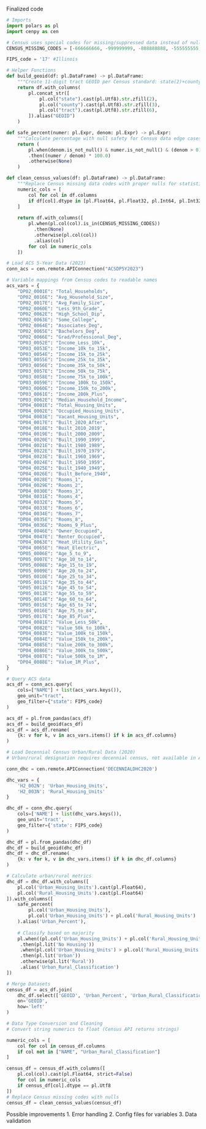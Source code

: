 
Finalized code
```python
# Imports
import polars as pl
import cenpy as cen

# Census uses special codes for missing/suppressed data instead of nulls
CENSUS_MISSING_CODES = [-666666666, -999999999, -888888888, -555555555, -222222222]

FIPS_code = '17' #Illinois

# Helper Functions
def build_geoid(df: pl.DataFrame) -> pl.DataFrame:
    """Create 11-digit tract GEOID per Census standard: state(2)+county(3)+tract(6)."""
    return df.with_columns(
        pl.concat_str([
            pl.col("state").cast(pl.Utf8).str.zfill(2),
            pl.col("county").cast(pl.Utf8).str.zfill(3),
            pl.col("tract").cast(pl.Utf8).str.zfill(6),
        ]).alias("GEOID")
    )

def safe_percent(numer: pl.Expr, denom: pl.Expr) -> pl.Expr:
    """Calculate percentage with null safety for Census data edge cases."""
    return (
        pl.when(denom.is_not_null() & numer.is_not_null() & (denom > 0))
        .then((numer / denom) * 100.0)
        .otherwise(None)
    )

def clean_census_values(df: pl.DataFrame) -> pl.DataFrame:
    """Replace Census missing data codes with proper nulls for statistical validity."""
    numeric_cols = [
        col for col in df.columns 
        if df[col].dtype in [pl.Float64, pl.Float32, pl.Int64, pl.Int32]
    ]
    
    return df.with_columns([
        pl.when(pl.col(col).is_in(CENSUS_MISSING_CODES))
          .then(None)
          .otherwise(pl.col(col))
          .alias(col)
        for col in numeric_cols
    ])

# Load ACS 5-Year Data (2023)
conn_acs = cen.remote.APIConnection("ACSDP5Y2023")

# Variable mappings from Census codes to readable names
acs_vars = {
    "DP02_0001E": "Total_Households",
    "DP02_0016E": "Avg_Household_Size",
    "DP02_0017E": "Avg_Family_Size",
    "DP02_0060E": "Less_9th_Grade",
    "DP02_0062E": "High_School_Dip",
    "DP02_0063E": "Some_College",
    "DP02_0064E": "Associates_Deg",
    "DP02_0065E": "Bachelors_Deg",
    "DP02_0066E": "Grad/Professional_Deg",
    "DP03_0052E": "Income_Less_10k",
    "DP03_0053E": "Income_10k_to_15k",
    "DP03_0054E": "Income_15k_to_25k",
    "DP03_0055E": "Income_25k_to_35k",
    "DP03_0056E": "Income_35k_to_50k",
    "DP03_0057E": "Income_50k_to_75k",
    "DP03_0058E": "Income_75k_to_100k",
    "DP03_0059E": "Income_100k_to_150k",
    "DP03_0060E": "Income_150k_to_200k",
    "DP03_0061E": "Income_200k_Plus",
    "DP03_0062E": "Median_Household_Income",
    "DP04_0001E": "Total_Housing_Units",
    "DP04_0002E": "Occupied_Housing_Units",
    "DP04_0003E": "Vacant_Housing_Units",
    "DP04_0017E": "Built_2020_After",
    "DP04_0018E": "Built_2010_2019",
    "DP04_0019E": "Built_2000_2009",
    "DP04_0020E": "Built_1990_1999",
    "DP04_0021E": "Built_1980_1989",
    "DP04_0022E": "Built_1970_1979",
    "DP04_0023E": "Built_1960_1969",
    "DP04_0024E": "Built_1950_1959",
    "DP04_0025E": "Built_1940_1949",
    "DP04_0026E": "Built_Before_1940",
    "DP04_0028E": "Rooms_1",
    "DP04_0029E": "Rooms_2",
    "DP04_0030E": "Rooms_3",
    "DP04_0031E": "Rooms_4",
    "DP04_0032E": "Rooms_5",
    "DP04_0033E": "Rooms_6",
    "DP04_0034E": "Rooms_7",
    "DP04_0035E": "Rooms_8",
    "DP04_0036E": "Rooms_9_Plus",
    "DP04_0046E": "Owner_Occupied",
    "DP04_0047E": "Renter_Occupied",
    "DP04_0063E": "Heat_Utility_Gas",
    "DP04_0065E": "Heat_Electric",
    "DP05_0006E": "Age_5_to_9",
    "DP05_0007E": "Age_10_to_14",
    "DP05_0008E": "Age_15_to_19",
    "DP05_0009E": "Age_20_to_24",
    "DP05_0010E": "Age_25_to_34",
    "DP05_0011E": "Age_35_to_44",
    "DP05_0012E": "Age_45_to_54",
    "DP05_0013E": "Age_55_to_59",
    "DP05_0014E": "Age_60_to_64",
    "DP05_0015E": "Age_65_to_74",
    "DP05_0016E": "Age_75_to_84",
    "DP05_0017E": "Age_85_Plus",
    "DP04_0081E": "Value_Less_50k",
    "DP04_0082E": "Value_50k_to_100k",
    "DP04_0083E": "Value_100k_to_150k",
    "DP04_0084E": "Value_150k_to_200k",
    "DP04_0085E": "Value_200k_to_300k",
    "DP04_0086E": "Value_300k_to_500k",
    "DP04_0087E": "Value_500k_to_1M",
    "DP04_0088E": "Value_1M_Plus",
}

# Query ACS data
acs_df = conn_acs.query(
    cols=["NAME"] + list(acs_vars.keys()),
    geo_unit="tract",
    geo_filter={"state": FIPS_code}
)

acs_df = pl.from_pandas(acs_df)
acs_df = build_geoid(acs_df)
acs_df = acs_df.rename(
    {k: v for k, v in acs_vars.items() if k in acs_df.columns}
)

# Load Decennial Census Urban/Rural Data (2020)
# Urban/rural designation requires decennial census, not available in ACS

conn_dhc = cen.remote.APIConnection('DECENNIALDHC2020')

dhc_vars = {
    'H2_002N': 'Urban_Housing_Units',
    'H2_003N': 'Rural_Housing_Units'
}

dhc_df = conn_dhc.query(
    cols=['NAME'] + list(dhc_vars.keys()),
    geo_unit='tract',
    geo_filter={'state': FIPS_code}
)

dhc_df = pl.from_pandas(dhc_df)
dhc_df = build_geoid(dhc_df)
dhc_df = dhc_df.rename(
    {k: v for k, v in dhc_vars.items() if k in dhc_df.columns}
)

# Calculate urban/rural metrics
dhc_df = dhc_df.with_columns([
    pl.col('Urban_Housing_Units').cast(pl.Float64),
    pl.col('Rural_Housing_Units').cast(pl.Float64)
]).with_columns([
    safe_percent(
        pl.col('Urban_Housing_Units'),
        pl.col('Urban_Housing_Units') + pl.col('Rural_Housing_Units')
    ).alias('Urban_Percent'),
    
    # Classify based on majority
    pl.when((pl.col('Urban_Housing_Units') + pl.col('Rural_Housing_Units')) == 0)
     .then(pl.lit('No Housing'))
     .when(pl.col('Urban_Housing_Units') > pl.col('Rural_Housing_Units'))
     .then(pl.lit('Urban'))
     .otherwise(pl.lit('Rural'))
     .alias('Urban_Rural_Classification')
])

# Merge Datasets
census_df = acs_df.join(
    dhc_df.select(['GEOID', 'Urban_Percent', 'Urban_Rural_Classification']),
    on='GEOID',
    how='left'
)

# Data Type Conversion and Cleaning
# Convert string numerics to float (Census API returns strings)

numeric_cols = [
    col for col in census_df.columns 
    if col not in ["NAME", "Urban_Rural_Classification"]
]

census_df = census_df.with_columns([
    pl.col(col).cast(pl.Float64, strict=False) 
    for col in numeric_cols 
    if census_df[col].dtype == pl.Utf8
])
# Replace Census missing codes with nulls
census_df = clean_census_values(census_df)
```

Possible improvements
1. Error handling
2. Config files for variables
3. Data validation